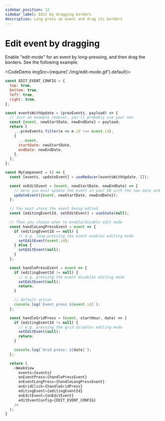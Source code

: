 ```yaml
---
sidebar_position: 12
sidebar_label: Edit by dragging borders
description: Long press an event and drag its borders
---
```


# Edit event by dragging

Enable "edit-mode" for an event by long-pressing, and then drag the borders. See the following example.


<CodeDemo imgSrc={require('./img/edit-mode.gif').default}>

```js title="Edit events"
const EDIT_EVENT_CONFIG = {
  top: true,
  bottom: true,
  left: true,
  right: true,
};

const eventsWithUpdate = (prevEvents, payload) => {
  // Just an example reducer, you'll probably use your own
  const {event, newStartDate, newEndDate} = payload;
  return [
    ...prevEvents.filter(e => e.id !== event.id),
    {
      ...event,
      startDate: newStartDate,
      endDate: newEndDate,
    },
  ];
};

const MyComponent = () => {
  const [events, updateEvent] = useReducer(eventsWithUpdate, []);

  const onEditEvent = (event, newStartDate, newEndDate) => {
    // Here you must update the event in your DB with the new date and time
    updateEvent({event, newStartDate, newEndDate});
  };

  // You must store the event being edited
  const [editingEventId, setEditEvent] = useState(null);

  // Then you choose when to enable/disable edit mode
  const handleLongPressEvent = event => {
    if (editingEventId == null) {
      // e.g. long-pressing the event enables editing mode
      setEditEvent(event.id);
    } else {
      setEditEvent(null);
    }
  };

  const handlePressEvent = event => {
    if (editingEventId != null) {
      // e.g. pressing the event disables editing mode
      setEditEvent(null);
      return;
    }

    // default action
    console.log(`Event press ${event.id}`);
  };

  const handleGridPress = (event, startHour, date) => {
    if (editingEventId != null) {
      // e.g. pressing the grid disables editing mode
      setEditEvent(null);
      return;
    }

    console.log(`Grid press: ${date}`);
  };

  return (
    <WeekView
      events={events}
      onEventPress={handlePressEvent}
      onEventLongPress={handleLongPressEvent}
      onGridClick={handleGridPress}
      editingEvent={editingEventId}
      onEditEvent={onEditEvent}
      editEventConfig={EDIT_EVENT_CONFIG}
    />
  );
}
```

</CodeDemo>

